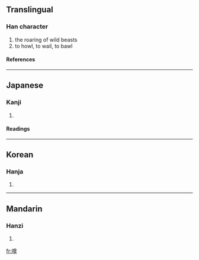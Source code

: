 ==Translingual==
===Han character===
{{Han char|rn=30|rad=口|as=12|sn=15|four=|canj=口竹山十 (RHUJ)}}
# the roaring of wild beasts
# to howl, to wail, to bawl
====References====
{{Han ref|kx=0207.180|dkj=04264|dj=0430.160|hdz=10685.010|uh=5637|ud=22071}}
----
==Japanese==
===Kanji===
{{ja-kanji|grade=|rs=口12}}
# {{defn|Japanese}} 
====Readings====
{{ja-readings|on=[[こう]] (kō), [[ごう]] (gō)|kun=[[ほえる]] (hoeru), [[さけぶ]] (sakebu)}}
----
==Korean==
===Hanja===
{{ko-hanja|hangeul=호|rv=ho|mr=ho}}
# {{defn|Korean}}
----
==Mandarin==
===Hanzi===
{{cmn-hanzi|pin=[[háo]] ([[hao2]]), [[liào]] ([[liao4]])|wg=hao<sup>2</sup>, liao<sup>4</sup>}}
# {{defn|Mandarin}}

[[fr:嘷]]